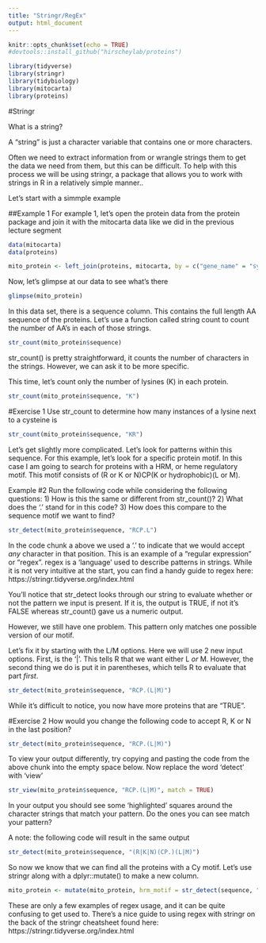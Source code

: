 ---
title: "Stringr/RegEx"
output: html_document
---

```{r setup, include=FALSE}
knitr::opts_chunk$set(echo = TRUE)
#devtools::install_github("hirscheylab/proteins")

library(tidyverse)
library(stringr)
library(tidybiology)
library(mitocarta)
library(proteins)


```

#Stringr 

What is a string? 

A "string" is just a character variable that contains one or more characters.

Often we need to extract information from or wrangle strings them to get the data we need from them, but this can be difficult. To help with this process we will be using stringr, a package that allows you to work with strings in R in a relatively simple manner.. 

Let's start with a simmple example

##Example 1
For example 1, let's open the protein data from the protein package and join it with the mitocarta data like we did in the previous lecture segment
```{r}
data(mitocarta)
data(proteins)

mito_protein <- left_join(proteins, mitocarta, by = c("gene_name" = "symbol"))
```

Now, let's glimpse at our data to see what's there

```{r}
glimpse(mito_protein)
```

In this data set, there is a sequence column. This contains the full length AA sequence of the proteins. Let's use a function called string count to count the number of AA's in each of those strings. 

```{r}
str_count(mito_protein$sequence)
```
str_count() is pretty straightforward, it counts the number of characters in the strings. However, we can ask it to be more specific. 

This time, let's count only the number of lysines (K) in each protein. 

```{r}
str_count(mito_protein$sequence, "K")
```

#Exercise 1
Use str_count to determine how many instances of a lysine next to a cysteine is
```{r}
str_count(mito_protein$sequence, "KR")
```

Let's get slightly more complicated. Let's look for patterns within this sequence. For this example, let's look for a specific protein motif. In this case I am going to search for proteins with a HRM, or heme regulatory motif. This motif consists of (R or K or N)CP(K or hydrophobic)(L or M).

Example #2
Run the following code while considering the following questions:
1) How is this the same or  different from str_count()?
2) What does the '.' stand for in this code?
3) How does this compare to the sequence motif we want to find?
```{r}
str_detect(mito_protein$sequence, "RCP.L")
```

In the code chunk a above we used a '.' to indicate that we would accept *any* character in that position. This is an example of a "regular expression" or "regex". regex is a 'language' used to describe patterns in strings. While it is not very intuitive at the start, you can find a handy guide to regex here: https://stringr.tidyverse.org/index.html 

You'll notice that str_detect looks through our string to evaluate whether or not the pattern we input is present. If it is, the output is TRUE, if not it's FALSE whereas str_count() gave us a numeric output.

However, we still have one problem. This pattern only matches one possible version of our motif. 

Let's fix it by starting with the L/M options. Here we will use 2 new input options. First, is the '|'. This tells R that we want either L *or* M. However, the second thing we do is put it in parentheses, which tells R to evaluate that part *first*.
```{r}
str_detect(mito_protein$sequence, "RCP.(L|M)")
```
While it's difficult to notice, you now have more proteins that are "TRUE".

#Exercise 2
How would you change the following code to accept R, K or N in the last position?

```{r}
str_detect(mito_protein$sequence, "RCP.(L|M)")
```

To view your output differently, try copying and pasting the code from the above chunk into the empty space below. Now replace the word 'detect' with 'view' 
```{r}
str_view(mito_protein$sequence, "RCP.(L|M)", match = TRUE)
```
In your output you should see some 'highlighted' squares around the character strings that match your pattern. Do the ones you can see match your pattern?
 
A note: the following code will result in the same output
```{r}
str_detect(mito_protein$sequence, "(R|K|N)(CP.)(L|M)")
```

So now we know that we can find all the proteins with a Cy motif. Let's use stringr along with a dplyr::mutate() to make a new column.

```{r}
mito_protein <- mutate(mito_protein, hrm_motif = str_detect(sequence, "(R|K|N)CP.(L|M)"))

```

These are only a few examples of regex usage, and it can be quite confusing to get used to. There's a nice guide to using regex with stringr on the back of the stringr cheatsheet found here: https://stringr.tidyverse.org/index.html 



